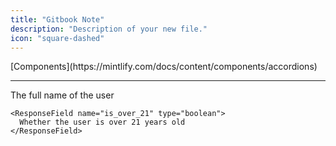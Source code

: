 ```yaml
---
title: "Gitbook Note"
description: "Description of your new file."
icon: "square-dashed"
---
```


<Accordion title="Test Accordion">
  [Components](https://mintlify.com/docs/content/components/accordions)
</Accordion>

***

<ResponseField name="user" type="User Object">
  <Expandable title="Expandable Example">
    <ResponseField name="full_name" type="string">
      The full name of the user
    </ResponseField>

    <ResponseField name="is_over_21" type="boolean">
      Whether the user is over 21 years old
    </ResponseField>
  </Expandable>
</ResponseField>
